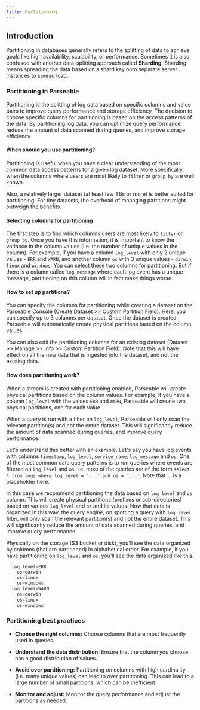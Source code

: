 ```yaml
---
title: Partitioning
---
```


## Introduction

Partitioning in databases generally refers to the splitting of data to achieve goals like high availability, scalability, or performance. Sometimes it is also confused with another data-splitting approach called **Sharding**. Sharding means spreading the data based on a shard key onto separate server instances to spread load.

### Partitioning in Parseable

Partitioning is the splitting of log data based on specific columns and value pairs to improve query performance and storage efficiency. The decision to choose specific columns for partitioning is based on the access patterns of the data. By partitioning log data, you can optimize query performance, reduce the amount of data scanned during queries, and improve storage efficiency.

#### When should you use partitioning?

Partitioning is useful when you have a clear understanding of the most common data access patterns for a given log dataset. More specifically, when the columns where users are most likely to `filter` or `group by` are well known.

Also, a relatively larger dataset (at least few TBs or more) is better suited for partitioning. For tiny datasets, the overhead of managing partitions might outweigh the benefits.

#### Selecting columns for partitioning

The first step is to find which columns users are most likely to `filter` or `group by`. Once you have this information, it is important to know the variance in the column values (i.e. the number of unique values in the column). For example, if you have a column `log_level` with only 2 unique values - `ERR` and `WARN`, and another column `os` with 3 unique values - `darwin`, `linux` and `windows`. You can select these two columns for partitioning. But if there is a column called `log_message` where each log event has a unique message, partitioning on this column will in fact make things worse.

#### How to set up partitions?

You can specify the columns for partitioning while creating a dataset on the Parseable Console (Create Dataset >> Custom Partition Field). Here, you can specify up to 3 columns per dataset. Once the dataset is created, Parseable will automatically create physical partitions based on the column values.

You can also edit the partitioning columns for an existing dataset (Dataset >> Manage >> Info >> Custom Partition Field). Note that this will have effect on all the new data that is ingested into the dataset, and not the existing data.

#### How does partitioning work?

When a stream is created with partitioning enabled, Parseable will create physical partitions based on the column values. For example, if you have a column `log_level` with the values `ERR` and `WARN`, Parseable will create two physical partitions, one for each value.

When a query is run with a filter on `log_level`, Parseable will only scan the relevant partition(s) and not the entire dataset. This will significantly reduce the amount of data scanned during queries, and improve query performance.

Let's understand this better with an example. Let's say you have log events with columns `timestamp`, `log_level`, `service_name`, `log_message` and `os`. One of the most common data query patterns is to run queries where events are filtered on `log_level` and `os`, i.e. most of the queries are of the form `select * from logs where log_level = '...' and os = '...'`. Note that ... is a placeholder here.

In this case we recommend partitioning the data based on `log_level` and `os` column. This will create physical partitions (prefixes or sub-directories) based on various `log_level` and `os` and its values. Now that data is organized in this way, the query engine, on spotting a query with `log_level` filter, will only scan the relevant partition(s) and not the entire dataset. This will significantly reduce the amount of data scanned during queries, and improve query performance.

Physically on the storage (S3 bucket or disk), you'll see the data organized by columns (that are partitioned) in alphabetical order. For example, if you have partitioning on `log_level` and `os`, you'll see the data organized like this:

```sql
  log_level=ERR
    os=darwin
    os=linux
    os=windows
  log_level=WARN
    os=darwin
    os=linux
    os=windows
```

### Partitioning best practices

- **Choose the right columns:** Choose columns that are most frequently used in queries.

- **Understand the data distribution:** Ensure that the column you choose has a good distribution of values.

- **Avoid over partitioning:** Partitioning on columns with high cardinality (i.e. many unique values) can lead to over partitioning. This can lead to a large number of small partitions, which can be inefficient.

- **Monitor and adjust:** Monitor the query performance and adjust the partitions as needed.